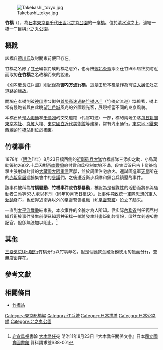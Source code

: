 [[File:Takebashi_tokyo.jpg|thumb]]

'''竹橋'''（{{jpn|j=竹橋|hg=たけばし|rm=Takebashi|f=y}}），為[[日本|日本]][[東京都|東京都]][[千代田區|千代田區]][[北之丸公園|北之丸公園]]的一座[[橋|橋]]。位於[[清水濠|清水濠]]之上，連結一橋一丁目與北之丸公園。

==概說==
該橋自[[德川氏|德川氏]]改封關東前便已存在。

竹橋之名除了[[竹子|竹子]]編製而成的橋之意外，也有由[[後北条氏|後北条家]]家臣在竹四郎居住於附近而取的'''在竹橋'''之名改稱而來的說法。

《別本慶長江戶圖》則記錄為'''御内方通行橋'''，這是由於本橋是作為前往[[大奥|大奥]]住处之道路的緣故。

而現在本橋則被[[神田_(千代田區)|神田]]辦公街與[[首都高速道路|首都高速道路]][[竹橋JCT|竹橋JCT]]（竹橋交流道）環繞著，橋上常有慢跑者與由此眺望[[江戶城|江戶城]]風光的外國觀光客，展現相當不同的東京風貌。

本橋由於是[[內堀通|內堀通]]和[[千鳥淵|千鳥淵]]的交叉道路（代官町通）一部，橋的兩端坐落[[每日新聞社|每日新聞東京本社]]、[[丸紅|丸紅]]大樓、[[東京國立近代美術館|東京國立近代美術館]]等建築，常有汽車通行。[[東京地下鐵|東京地下鐵]][[東京地下鐵東西線|東西線]]的[[竹橋站|竹橋站]]則位於橋東。

==竹橋事件==
{{main|竹橋事件}}

1878年（[[明治|明治]]11年）8月23日橋西側的[[禁軍|近衛砲兵大隊]]竹橋部隊三添卯之助、小島萬助等約260名士兵因對[[西南戰爭|西南戰爭]]的封賞和兵役制度的不滿，殺害{{Link-en|值星官|Duty officer}}深沢巳吉上尉後炮擊主張削減封賞的[[大藏省|大藏卿]][[大隈重信|大隈重信]]官邸，並於周圍住宅放火。還試圖進軍[[明治天皇|天皇]]所在的[[東宮御所|赤坂皇居]]逮捕集會中的[[參議|參議]]們，之後遭近衛步兵隊和鎮台兵鎮壓的事件。

該事件被稱為'''竹橋騷動'''、'''竹橋事件'''或'''竹橋暴動'''，被認為是預謀性的活動而將參與騷動者三添等53人處以死刑（同年10月15日槍決）。此事件导致統一軍隊思想的[[軍人勅諭|軍人勅諭]]發布，也使得近衛兵以外的皇宮警備組織（如[[皇宮警察|皇宮警察]]）设立了起来。

一直到[[太平洋戰爭|太平洋戰爭]]結束後，本次事件的全貌才為人所知。但实际[[內務省_(日本)|內務省]]判任官西村織兵衛於事件發生前便已知悉神田橋一帶將發生計畫叛亂的情報，固然立刻通知書記官，但卻無法加以阻止。<ref>[[岩倉具視|岩倉具視]]書翰 [[大木喬任|大木喬任]]宛 明治11年8月23日『大木喬任關係文書』日本[[國立國會圖書館|國立國會圖書館]] 資料請求號S38-001</ref>

==其他==
[[三菱東京UFJ銀行|三菱東京UFJ銀行]]竹橋分行以竹橋命名，但是個匯款金融服務使用的帳面分行，並無店面存在。

==參考文獻==
{{reflist|30em}}

==相關條目==
*[[竹橋站|竹橋站]]

{{DEFAULTSORT:Takebashi}}
[[Category:東京都橋梁|Category:東京都橋梁]]
[[Category:江戶城|Category:江戶城]]
[[Category:日本拱橋|Category:日本拱橋]]
[[Category:日本公路橋|Category:日本公路橋]]
[[Category:北之丸公園|Category:北之丸公園]]